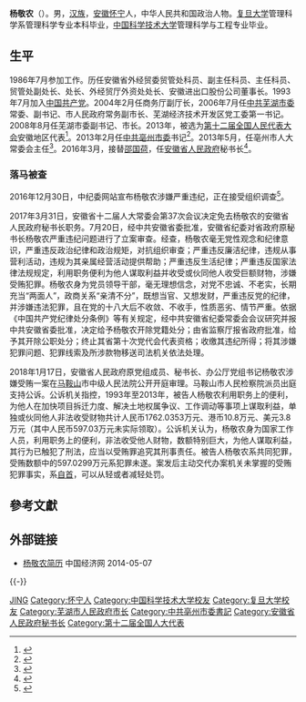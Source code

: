 {{Non-free|time=2021-09-19T21:43:14+00:00}}
'''杨敬农'''（{{bd|1966年|3月|}}）。男，[[汉族|汉族]]，[[安徽|安徽]][[怀宁县|怀宁]]人，中华人民共和国政治人物。[[复旦大学|复旦大学]]管理科学系管理科学专业本科毕业，[[中国科学技术大学|中国科学技术大学]]管理科学与工程专业毕业。

== 生平 ==
1986年7月参加工作。历任安徽省外经贸委贸管处科员、副主任科员、主任科员、贸管处副处长、处长、外经贸厅外资处处长、安徽进出口股份公司董事长。1993年7月加入[[中国共产党|中国共产党]]。2004年2月任商务厅副厅长，2006年7月任[[中共芜湖市委|中共芜湖市委]]常委、副书记、市人民政府常务副市长、芜湖经济技术开发区党工委第一书记。2008年8月任芜湖市委副书记、市长。2013年，被选为[[第十二届全国人民代表大会|第十二届全国人民代表大会]]安徽地区代表<ref>{{cite news|title=全国人大代表信息-杨敬农|url= http://210.82.31.1:8084/delegate/viewDelegate.action?dbid=120964|accessdate=2013-03-28|newspaper=全国人大网|deadurl=yes|archiveurl=https://web.archive.org/web/20160306050928/http://www.npc.gov.cn/delegate/viewDelegate.action?dbid=120964|archivedate=2016-03-06}}</ref>。2013年2月任[[中共亳州市委|中共亳州市委]]书记<ref>{{cite web|accessdate=2013-02-26|url=http://www.chinadaily.com.cn/hqcj/zxqxb/2013-02-26/content_8355659.html|title=杨敬农任亳州市委书记|publisher=[[中国日报网|中国日报网]]|archive-date=2018-03-06|archive-url=https://web.archive.org/web/20180306022817/http://www.chinadaily.com.cn/hqcj/zxqxb/2013-02-26/content_8355659.html|dead-url=no}}</ref>。2013年5月，任亳州市人大常委会主任<ref>{{cite web|accessdate=2014-06-07|url=http://district.ce.cn/newarea/sddy/201305/02/t20130502_24342259.shtml|title=杨敬农任亳州市人大主任|publisher=中国经济网|archive-date=2019-04-20|archive-url=https://web.archive.org/web/20190420011910/http://district.ce.cn/newarea/sddy/201305/02/t20130502_24342259.shtml|dead-url=no}}</ref>。2016年3月，接替[[邵国荷|邵国荷]]，任[[安徽省人民政府|安徽省人民政府]]秘书长<ref>{{cite web|accessdate=2016-03-31|url=http://www.thepaper.cn/newsDetail_forward_1451042|title=杨敬农任安徽省政府秘书长，方志宏任省水利厅厅长|publisher=澎湃新闻|archive-date=2019-08-12|archive-url=https://web.archive.org/web/20190812084720/http://www.thepaper.cn/newsDetail_forward_1451042|dead-url=no}}</ref>。

=== 落马被查 ===
2016年12月30日，中纪委网站宣布杨敬农涉嫌严重违纪，正在接受组织调查<ref >{{cite web |url=http://news.163.com/16/1230/15/C9HTC4KL0001899O.html |language= |title=安徽省政府秘书长党组成员杨敬农接受组织调查 |publisher=中纪委监察部网站 |date=2016-12-30 |accessdate= |archive-url=https://web.archive.org/web/20161230161656/http://news.163.com/16/1230/15/C9HTC4KL0001899O.html |archive-date=2016-12-30 |dead-url=yes }}</ref>。

2017年3月31日，安徽省十二届人大常委会第37次会议决定免去杨敬农的安徽省人民政府秘书长职务。7月20日，经中共安徽省委批准，安徽省纪委对省政府原秘书长杨敬农严重违纪问题进行了立案审查。经查，杨敬农毫无党性观念和纪律意识，严重违反政治纪律和政治规矩，对抗组织审查；严重违反廉洁纪律，违规从事营利活动，违规为其亲属经营活动提供帮助；严重违反生活纪律；严重违反国家法律法规规定，利用职务便利为他人谋取利益并收受或伙同他人收受巨额财物，涉嫌受贿犯罪。杨敬农身为党员领导干部，毫无理想信念，对党不忠诚、不老实，长期充当“两面人”，政商关系“亲清不分”，既想当官、又想发财，严重违反党的纪律，并涉嫌违法犯罪，且在党的十八大后不收敛、不收手，性质恶劣、情节严重。依据《中国共产党纪律处分条例》等有关规定，经中共安徽省纪委常委会会议研究并报中共安徽省委批准，决定给予杨敬农开除党籍处分；由省监察厅报省政府批准，给予其开除公职处分；终止其省第十次党代会代表资格；收缴其违纪所得；将其涉嫌犯罪问题、犯罪线索及所涉款物移送司法机关依法处理。

2018年1月17日，安徽省人民政府原党组成员、秘书长、办公厅党组书记杨敬农涉嫌受贿一案在[[马鞍山|马鞍山]]市中级人民法院公开开庭审理。马鞍山市人民检察院派员出庭支持公诉。公诉机关指控，1993年至2013年，被告人杨敬农利用职务上的便利，为他人在加快项目拆迁力度、解决土地权属争议、工作调动等事项上谋取利益，单独或伙同他人非法收受财物共计人民币1762.0353万元、港币10.8万元、美元3.8万元（其中人民币597.03万元未实际领取）。公诉机关认为，杨敬农身为国家工作人员，利用职务上的便利，非法收受他人财物，数额特别巨大，为他人谋取利益，其行为已触犯了刑法，应当以受贿罪追究其刑事责任。被告人杨敬农系共同犯罪，受贿数额中的597.0299万元系犯罪未遂。案发后主动交代办案机关未掌握的受贿犯罪事实，系[[自首|自首]]，可以从轻或者减轻处罚。

==參考文獻==
{{reflist}}

==外部链接==
*[http://district.ce.cn/newarea/sddy/201305/02/t20130502_24342259.shtml 杨敬农简历] {{Wayback|url=http://district.ce.cn/newarea/sddy/201305/02/t20130502_24342259.shtml |date=20190420011910 }} 中国经济网 2014-05-07
{{-}}
{{start box}}
{{s-gov|prc}}
{{s-before|[[邵国荷|邵国荷]]}}
{{s-title|[[安徽省人民政府|安徽省人民政府]]秘书长|2016年3月－2016年12月}}
{{s-after|[[侯淅珉|侯淅珉]]}}
{{s-before|[[陈树隆|陈树隆]]}}
{{s-title|[[芜湖市人民政府|芜湖市人民政府]]市长|2008年8月－2013年2月}}
{{s-after|[[潘朝晖|潘朝晖]]}}
{{s-ppo|cpc}}
{{s-before|[[方春明|方春明]]}}
{{s-title|[[中国共产党亳州市委员会|中国共产党亳州市委员会]]书记|2013年2月－2016年3月}}
{{s-after|[[汪一光|汪一光]]}}
{{end box}}

{{中共十八大到十九大期间的反腐败工作}}

{{Authority control}}
{{DEFAULTSORT:Y杨}}
[[Category:杨姓|JING]]
[[Category:怀宁人|Category:怀宁人]]
[[Category:中国科学技术大学校友|Category:中国科学技术大学校友]]
[[Category:复旦大学校友|Category:复旦大学校友]]
[[Category:芜湖市人民政府市长|Category:芜湖市人民政府市长]]
[[Category:中共亳州市委書記|Category:中共亳州市委書記]]
[[Category:安徽省人民政府秘书长|Category:安徽省人民政府秘书长]]
[[Category:第十二届全国人大代表|Category:第十二届全国人大代表]]